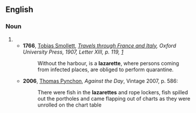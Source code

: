 {{also|Lazarette}}

==English==

===Noun===
{{en-noun}}

# {{obsolete spelling of|en|lazaret}}
#* '''1766''', [[w:Tobias Smollett|Tobias Smollett]], ''[[w:Travels through France and Italy|Travels through France and Italy]], Oxford University Press, 1907, Letter XIII, p. 119, [https://archive.org/details/travelsthroughfr00smol]''
#*: Without the harbour, is a '''lazarette''', where persons coming from infected places, are obliged to perform quarantine.
#* '''2006''', [[w:Thomas Pynchon|Thomas Pynchon]], ''Against the Day'', Vintage 2007, p. 586:
#*: There were fish in the '''lazarettes''' and rope lockers, fish spilled out the portholes and came flapping out of charts as they were unrolled on the chart table